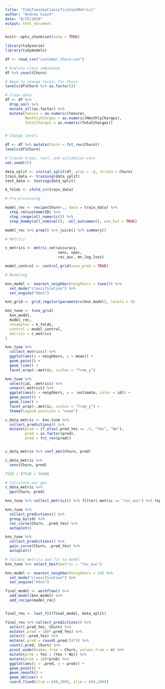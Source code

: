 ```yaml
---
title: "TidyTuesdayClassificationMetrics"
author: "Andrew Couch"
date: "8/25/2020"
output: html_document
---
```


```r
knitr::opts_chunk$set(echo = TRUE)
```

```r
library(tidyverse)
library(tidymodels)

df <- read_csv("customer_churn.csv")
```

```r
# Evalute class imbalance
df %>% count(Churn)
```


```r
# Need to change levels for Churn
levels(df$Churn %>% as.factor())
```

```r
# Clean data
df <- df %>% 
  drop_na() %>% 
  mutate_all(as.factor) %>% 
  mutate(tenure = as.numeric(tenure),
         MonthlyCharges = as.numeric(MonthlyCharges),
         TotalCharges = as.numeric(TotalCharges))


# Change levels

df <- df %>% mutate(Churn = fct_rev(Churn))
levels(df$Churn)
```

```r
# Create train, test, and validation sets 
set.seed(25)

data_split <- initial_split(df, prop = .8, strata = Churn)
train_data <- training(data_split)
test_data <- testing(data_split)

k_folds <- vfold_cv(train_data)
```


```r
# Pre-processing

model_rec <- recipe(Churn~., data = train_data) %>% 
  step_rm(customerID) %>% 
  step_range(all_numeric()) %>% 
  step_dummy(all_nominal(), -all_outcomes(), one_hot = TRUE)

model_rec %>% prep() %>% juice() %>% summary()
```

```r
# Metrics

c_metrics <- metric_set(accuracy,
                        sens, spec,
                        roc_auc, mn_log_loss)

model_control <- control_grid(save_pred = TRUE)
```

```r
# Modeling

knn_model <- nearest_neighbor(neighbors = tune()) %>% 
  set_mode("classification") %>% 
  set_engine("kknn")

knn_grid <- grid_regular(parameters(knn_model), levels = 5)

knn_tune <- tune_grid(
  knn_model,
  model_rec,
  resamples = k_folds,
  control = model_control,
  metrics = c_metrics
)

```



```r
knn_tune %>% 
  collect_metrics() %>% 
  ggplot(aes(x = neighbors, y = mean)) + 
  geom_point() + 
  geom_line() + 
  facet_wrap(~.metric, scales = "free_y")
```


```r
knn_tune %>% 
  select(id, .metrics) %>% 
  unnest(.metrics) %>% 
  ggplot(aes(x = neighbors, y = .estimate, color = id)) + 
  geom_point() + 
  geom_line() + 
  facet_wrap(~.metric, scales = "free_y") + 
  theme(legend.position = "none")
```


```r

c_data_metric <- knn_tune %>% 
  collect_predictions() %>% 
  mutate(pred = if_else(.pred_Yes >= .5, "Yes", "No"),
         pred = as.factor(pred),
         pred = fct_rev(pred))


c_data_metric %>% conf_mat(Churn, pred)
```


```r
c_data_metric %>% 
  sens(Churn, pred)
```
```r
7520 / (7520 + 7440)
```

```r
# Calculate our ppv 
c_data_metric %>% 
  ppv(Churn, pred)


```

```r
knn_tune %>% collect_metrics() %>% filter(.metric == "roc_auc") %>% top_n(mean, n = 1)
```

```r

knn_tune %>% 
  collect_predictions() %>% 
  group_by(id) %>% 
  roc_curve(Churn, .pred_Yes) %>% 
  autoplot()

```

```r
knn_tune %>% 
  collect_predictions() %>% 
  gain_curve(Churn, .pred_Yes) %>% 
  autoplot()
```

```r
# Collect metrics and fit to model 
knn_tune %>% select_best(metric = "roc_auc")

knn_model <- nearest_neighbor(neighbors = 14) %>% 
  set_mode("classification") %>% 
  set_engine("kknn")

final_model <- workflow() %>% 
  add_model(knn_model) %>% 
  add_recipe(model_rec)


final_res <- last_fit(final_model, data_split)

```

```r
final_res %>% collect_predictions() %>% 
  select(.pred_Yes, Churn) %>% 
  mutate(.pred = 100*.pred_Yes) %>% 
  select(-.pred_Yes) %>% 
  mutate(.pred = round(.pred/5)*5) %>% 
  count(.pred, Churn) %>% 
  pivot_wider(names_from = Churn, values_from = n) %>% 
  mutate(prob = Yes / (Yes + No)) %>% 
  mutate(prob = 100*prob) %>% 
  ggplot(aes(x = .pred, y = prob)) + 
  geom_point() + 
  geom_smooth() + 
  geom_abline() + 
  coord_fixed(xlim = c(0,100), ylim = c(0,100))
```













